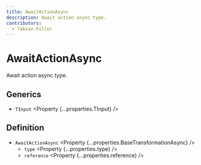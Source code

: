 ```yaml
---
title: AwaitActionAsync
description: Await action async type.
contributors:
  - fabian-hiller
---
```



# AwaitActionAsync

Await action async type.

## Generics

- `TInput` <Property {...properties.TInput} />

## Definition

- `AwaitActionAsync` <Property {...properties.BaseTransformationAsync} />
  - `type` <Property {...properties.type} />
  - `reference` <Property {...properties.reference} />
